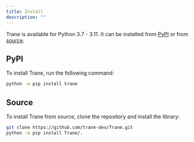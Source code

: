 ```yaml
---
title: Install
description: ""
---
```


Trane is available for Python 3.7 - 3.11.
It can be installed from [PyPI](https://pypi.org/project/trane/) or from [source](https://github.com/trane-dev/Trane).

## PyPI
To install Trane, run the following command:
```bash
python -m pip install trane
```

## Source
To install Trane from source, clone the repository and install the library:
```bash
git clone https://github.com/trane-dev/Trane.git
python -m pip install Trane/.
```
